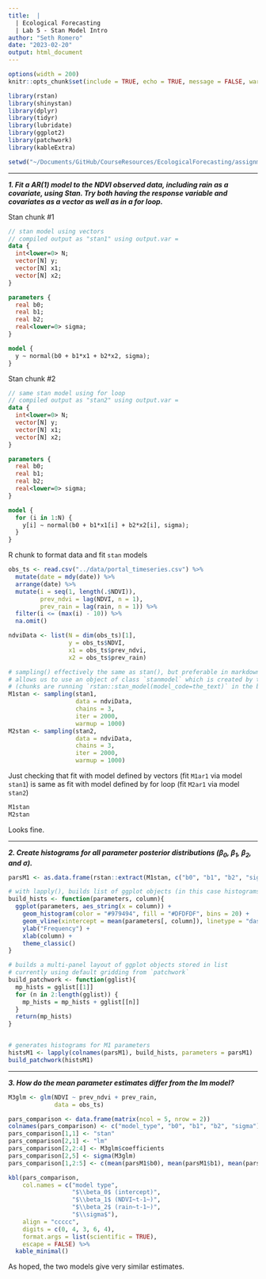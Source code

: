 ```yaml
---
title:  |
  | Ecological Forecasting
  | Lab 5 - Stan Model Intro
author: "Seth Romero"
date: "2023-02-20"
output: html_document
---
```


```r
options(width = 200)
knitr::opts_chunk$set(include = TRUE, echo = TRUE, message = FALSE, warning = FALSE, fig.height = 6, fig.width = 10)
```

```r
library(rstan)
library(shinystan)
library(dplyr)
library(tidyr)
library(lubridate)
library(ggplot2)
library(patchwork)
library(kableExtra)

setwd("~/Documents/GitHub/CourseResources/EcologicalForecasting/assignments/")
```

<hr style="border-width:4px">

***1. Fit a AR(1) model to the NDVI observed data, including rain as a covariate, using Stan. Try both having the response variable and covariates as a vector as well as in a for loop.*** <br>

Stan chunk #1

```stan
// stan model using vectors
// compiled output as "stan1" using output.var =
data {
  int<lower=0> N;
  vector[N] y;
  vector[N] x1;
  vector[N] x2;
}

parameters {
  real b0;
  real b1;
  real b2;
  real<lower=0> sigma;
}

model {
  y ~ normal(b0 + b1*x1 + b2*x2, sigma);
}
```

Stan chunk #2

```stan
// same stan model using for loop
// compiled output as "stan2" using output.var = 
data {
  int<lower=0> N;
  vector[N] y;
  vector[N] x1;
  vector[N] x2;
}

parameters {
  real b0;
  real b1;
  real b2;
  real<lower=0> sigma;
}

model {
  for (i in 1:N) {
    y[i] ~ normal(b0 + b1*x1[i] + b2*x2[i], sigma);
  }
}
```

R chunk to format data and fit `stan` models

```r
obs_ts <- read.csv("../data/portal_timeseries.csv") %>%
  mutate(date = mdy(date)) %>%
  arrange(date) %>%
  mutate(i = seq(1, length(.$NDVI)), 
         prev_ndvi = lag(NDVI, n = 1),
         prev_rain = lag(rain, n = 1)) %>%
  filter(i <= (max(i) - 10)) %>%
  na.omit()

ndviData <- list(N = dim(obs_ts)[1], 
                 y = obs_ts$NDVI, 
                 x1 = obs_ts$prev_ndvi, 
                 x2 = obs_ts$prev_rain)

# sampling() effectively the same as stan(), but preferable in markdown workflow
# allows us to use an object of class `stanmodel` which is created by the {stan} chunks
# (chunks are running `rstan::stan_model(model_code=the_text)` in the background)
M1stan <- sampling(stan1,
                   data = ndviData,
                   chains = 3,
                   iter = 2000,
                   warmup = 1000)
M2stan <- sampling(stan2,
                   data = ndviData,
                   chains = 3,
                   iter = 2000,
                   warmup = 1000)
```

Just checking that fit with model defined by vectors (fit `M1ar1` via model `stan1`) is same as fit with model defined by for loop (fit `M2ar1` via model `stan2`)

```r
M1stan
M2stan
```

Looks fine.

<hr style="border-width:4px">

***2. Create histograms for all parameter posterior distributions ($\beta_0$, $\beta_1$, $\beta_2$, and $\sigma$).***

```r
parsM1 <- as.data.frame(rstan::extract(M1stan, c("b0", "b1", "b2", "sigma")))

# with lapply(), builds list of ggplot objects (in this case histograms)
build_hists <- function(parameters, column){
  ggplot(parameters, aes_string(x = column)) +
    geom_histogram(color = "#979494", fill = "#DFDFDF", bins = 20) +
    geom_vline(xintercept = mean(parameters[, column]), linetype = "dashed", linewidth = 0.75, color = "#273485") +
    ylab("Frequency") +
    xlab(column) +
    theme_classic()
}

# builds a multi-panel layout of ggplot objects stored in list
# currently using default gridding from `patchwork`
build_patchwork <- function(gglist){
  mp_hists = gglist[[1]]
  for (n in 2:length(gglist)) {
    mp_hists = mp_hists + gglist[[n]]
  }
  return(mp_hists)
}


# generates histograms for M1 parameters
histsM1 <- lapply(colnames(parsM1), build_hists, parameters = parsM1)
build_patchwork(histsM1)

```

<hr style="border-width:4px">

***3. How do the mean parameter estimates differ from the lm model?***

```r
M3glm <- glm(NDVI ~ prev_ndvi + prev_rain,
             data = obs_ts)

pars_comparison <- data.frame(matrix(ncol = 5, nrow = 2))
colnames(pars_comparison) <- c("model_type", "b0", "b1", "b2", "sigma")
pars_comparison[1,1] <- "stan"
pars_comparison[2,1] <- "lm"
pars_comparison[2,2:4] <- M3glm$coefficients
pars_comparison[2,5] <- sigma(M3glm)
pars_comparison[1,2:5] <- c(mean(parsM1$b0), mean(parsM1$b1), mean(parsM1$b2), mean(parsM1$sigma))
```

```r
kbl(pars_comparison,
    col.names = c("model type", 
                  "$\\beta_0$ (intercept)",
                  "$\\beta_1$ (NDVI~t-1~)", 
                  "$\\beta_2$ (rain~t-1~)", 
                  "$\\sigma$"),
    align = "ccccc",
    digits = c(0, 4, 3, 6, 4),
    format.args = list(scientific = TRUE),
    escape = FALSE) %>%
  kable_minimal()
```


As hoped, the two models give very similar estimates.
